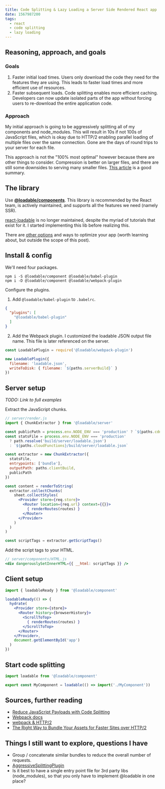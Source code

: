 ```yaml
---
title: Code Splitting & Lazy Loading a Server Side Rendered React app
date: 1567987200
tags:
  - react
  - code splitting
  - lazy loading
---
```


## Reasoning, approach, and goals

### Goals

1. Faster initial load times. Users only download the code they need for the features they are using. This leads to faster load times and more efficient use of resources.
2. Faster subsequent loads. Code splitting enables more efficient caching. Developers can now update isolated parts of the app without forcing users to re-download the entire application code.

### Approach

My initial approach is going to be aggressively splitting all of my components and node_modules. This will result in 10s if not 100s of JavaScript files, which is okay due to HTTP/2 enabling parallel loading of multiple files over the same connection. Gone are the days of round trips to your server for each file.

This approach is not the "100% most optimal" however because there are other things to consider. Compression is better on larger files, and there are still some downsides to serving many smaller files. [This article](https://medium.com/webpack/webpack-http-2-7083ec3f3ce6) is a good summary.

## The library

Use **[@loadable/components](https://github.com/smooth-code/loadable-components)**. This library is recommended by the React team, is actively maintained, and supports all the features we need (namely SSR).

[react-loadable](https://github.com/jamiebuilds/react-loadable) is no longer maintained, despite the myriad of tutorials that exist for it. I started implementing this lib before realizing this.

There are [other options](https://itnext.io/react-code-splitting-in-2019-9a5d2776c502) and ways to optimize your app (worth learning about, but outside the scope of this post).

## Install & config

We'll need four packages.

```
npm i -S @loadable/component @loadable/babel-plugin
npm i -D @loadable/component @loadable/webpack-plugin
```

Configure the plugins.

1. Add `@loadable/babel-plugin` to `.babelrc`.

```json
{
  "plugins": [
    "@loadable/babel-plugin"
  ]
}
```

2. Add the Webpack plugin.
  I customized the loadable JSON output file name. This file is later referenced on the server.

```js
const LoadablePlugin = require('@loadable/webpack-plugin')

new LoadablePlugin({
  filename: 'loadable.json',
  writeToDisk: { filename: `${paths.serverBuild}` }
})
```

## Server setup

_TODO: Link to full examples_

Extract the JavaScript chunks.

```jsx
// server/render.js
import { ChunkExtractor } from '@loadable/server'

const publicPath = process.env.NODE_ENV === 'production' ? `${paths.cdn}/build/` : paths.publicPath
const statsFile = process.env.NODE_ENV === 'production'
  ? path.resolve('build/server/loadable.json')
  : `${paths.cloudFunctions}/build/server/loadable.json`

const extractor = new ChunkExtractor({
  statsFile,
  entrypoints: ['bundle'],
  outputPath: paths.clientBuild,
  publicPath
})

const content = renderToString(
  extractor.collectChunks(
    sheet.collectStyles(
      <Provider store={req.store}>
        <Router location={req.url} context={{}}>
          { renderRoutes(routes) }
        </Router>
      </Provider>
    )
  )
)

const scriptTags = extractor.getScriptTags()
```

Add the script tags to your HTML.
```jsx
// server/components/HTML.js
<div dangerouslySetInnerHTML={{ __html: scriptTags }} />
```

## Client setup

```jsx
import { loadableReady } from '@loadable/component'

loadableReady(() => {
  hydrate(
    <Provider store={store}>
      <Router history={browserHistory}>
        <ScrollToTop>
          { renderRoutes(routes) }
        </ScrollToTop>
      </Router>
    </Provider>,
    document.getElementById('app')
  )
})
```

## Start code splitting

```js
import loadable from '@loadable/component'

export const MyComponent = loadable(() => import('./MyComponent'))
```

## Sources, further reading

- [Reduce JavaScript Payloads with Code Splitting](https://developers.google.com/web/fundamentals/performance/optimizing-javascript/code-splitting)
- [Webpack docs](https://webpack.js.org/guides/code-splitting/)
- [webpack & HTTP/2](https://medium.com/webpack/webpack-http-2-7083ec3f3ce6)
- [The Right Way to Bundle Your Assets for Faster Sites over HTTP/2](https://medium.com/@asyncmax/the-right-way-to-bundle-your-assets-for-faster-sites-over-http-2-437c37efe3ff)

## Things I still want to explore, questions I have

- Group / concatenate similar bundles to reduce the overall number of requests.
- [AggressiveSplittingPlugin](https://github.com/webpack/webpack/tree/master/examples/http2-aggressive-splitting)
- Is it best to have a single entry point file for 3rd party libs (node_modules), so that you only have to implement @loadable in one place?
